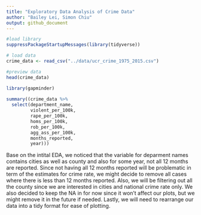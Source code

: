 ```yaml
---
title: "Exploratory Data Analysis of Crime Data"
author: "Bailey Lei, Simon Chiu"
output: github_document
---
```




```r
#load library
suppressPackageStartupMessages(library(tidyverse))
```

```r
# load data
crime_data <- read_csv("../data/ucr_crime_1975_2015.csv")

#preview data
head(crime_data)
```

```r
library(gapminder)
                
summary((crime_data %>% 
  select(department_name,
         violent_per_100k,
         rape_per_100k,
         homs_per_100k,
         rob_per_100k,
         agg_ass_per_100k,
         months_reported,
         year)))
```



Base on the intital EDA, we noticed that the variable for deparment names contains cities as well as county and also for some year, not all 12 months are reported. Since not having all 12 months reported will be problematic in term of the estimates for crime rate, we might decide to remove all cases where there is less than 12 months reported. Also, we will be filtering out all the county since we are interested in cities and national crime rate only. We also decided to keep the NA in for now since it won't affect our plots, but we might remove it in the future if needed. Lastly, we will need to rearrange our data into a tidy format for ease of plotting. 
